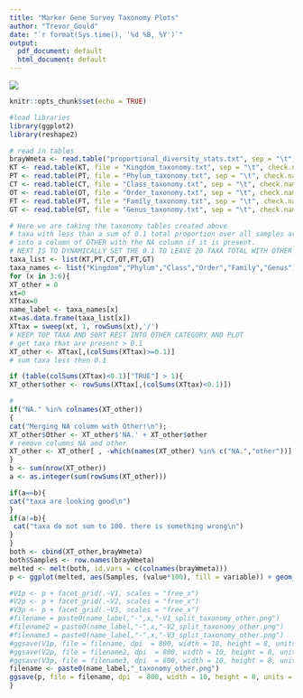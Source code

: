 ```yaml
---
title: "Marker Gene Survey Taxonomy Plots"
author: "Trevor_Gould"
date: "`r format(Sys.time(), '%d %B, %Y')`"
output:
  pdf_document: default
  html_document: default
---
```

![](/Users/goul0109/Documents/UMII-full-banner.png)
```r
knitr::opts_chunk$set(echo = TRUE)

#load libraries
library(ggplot2)
library(reshape2)
```

```r
# read in tables
brayWmeta <- read.table("proportional_diversity_stats.txt", sep = "\t", check.names = FALSE)
KT <- read.table(KT, file = "Kingdom_taxonomy.txt", sep = "\t", check.names = FALSE)
PT <- read.table(PT, file = "Phylum_taxonomy.txt", sep = "\t", check.names = FALSE)
CT <- read.table(CT, file = "Class_taxonomy.txt", sep = "\t", check.names = FALSE)
OT <- read.table(OT, file = "Order_taxonomy.txt", sep = "\t", check.names = FALSE)
FT <- read.table(FT, file = "Family_taxonomy.txt", sep = "\t", check.names = FALSE)
GT <- read.table(GT, file = "Genus_taxonomy.txt", sep = "\t", check.names = FALSE)
```

```r
# Here we are taking the taxonomy tables created above 
# taxa with less than a sum of 0.1 total proportion over all samples are merged
# into a column of OTHER with the NA column if it is present. 
# NEXT IS TO DYNAMICALLY SET THE 0.1 TO LEAVE 20 TAXA TOTAL WITH OTHER AS REST. 
taxa_list <- list(KT,PT,CT,OT,FT,GT)
taxa_names <- list("Kingdom","Phylum","Class","Order","Family","Genus")
for (x in 3:6){
XT_other = 0
xt=0
XTtax=0
name_label <- taxa_names[x]
xt=as.data.frame(taxa_list[x])
XTtax = sweep(xt, 1, rowSums(xt),'/')
# KEEP TOP TAXA AND SORT REST INTO OTHER CATEGORY AND PLOT
# get taxa that are present > 0.1
XT_other <- XTtax[,(colSums(XTtax)>=0.1)]
# sum taxa less then 0.1

if (table(colSums(XTtax)<0.1)["TRUE"] > 1){
XT_other$other <- rowSums(XTtax[,(colSums(XTtax)<0.1)])

# 
if("NA." %in% colnames(XT_other))
{
cat("Merging NA column with Other!\n");
XT_other$Other <- XT_other$'NA.' + XT_other$other
# remove columns NA and other
XT_other <- XT_other[ , -which(names(XT_other) %in% c("NA.","other"))]
}
b <- sum(nrow(XT_other))
a <- as.integer(sum(rowSums(XT_other)))

if(a==b){
cat("taxa are looking good\n")
}
if(a!=b){
 cat("taxa do not sum to 100. there is something wrong\n") 
}
}
both <- cbind(XT_other,brayWmeta)
both$Samples <- row.names(brayWmeta)
melted <- melt(both, id.vars = c(colnames(brayWmeta)))
p <- ggplot(melted, aes(Samples, (value*100), fill = variable)) + geom_bar(stat='identity')+ ylab("Percent") + theme_bw() + theme(legend.position = "bottom") + theme(axis.text.x = element_text(angle = 90, hjust = 1)) + scale_fill_discrete(name = name_label)

#V1p <- p + facet_grid(.~V1, scales = "free_x")
#V2p <- p + facet_grid(.~V2, scales = "free_x")
#V3p <- p + facet_grid(.~V3, scales = "free_x")
#filename = paste0(name_label,"-",x,"-V1_split_taxonomy_other.png")
#filename2 = paste0(name_label,"-",x,"-V2_split_taxonomy_other.png")
#filename3 = paste0(name_label,"-",x,"-V3_split_taxonomy_other.png")
#ggsave(V1p, file = filename, dpi  = 800, width = 10, height = 8, units = "in")
#ggsave(V2p, file = filename2, dpi  = 800, width = 10, height = 8, units = "in")
#ggsave(V3p, file = filename3, dpi  = 800, width = 10, height = 8, units = "in")
filename <- paste0(name_label,"_taxonomy_other.png")
ggsave(p, file = filename, dpi  = 800, width = 10, height = 8, units = "in")
}
```

